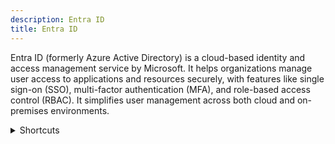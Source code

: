 ```yaml
---
description: Entra ID
title: Entra ID
---
```


Entra ID (formerly Azure Active Directory) is a cloud-based identity and access management service by Microsoft. It helps organizations manage user access to applications and resources securely, with features like single sign-on (SSO), multi-factor authentication (MFA), and role-based access control (RBAC). It simplifies user management across both cloud and on-premises environments.


<DocCardList />


<details>

<summary>Shortcuts</summary>




| aka.ms | Portal Blade | Description |
|--------|--------------|-------------|
| [aka.ms/ad/ca](https://aka.ms/ad/ca) | **Conditional Access** | Manage policies to control user access based on conditions like location, device state, or risk level. |
| [aka.ms/ad/cawhatif](https://aka.ms/ad/cawhatif) | **Conditional Access What If** | Simulate policy results without affecting users to troubleshoot or preview impact. |
| [aka.ms/ad/pim](https://aka.ms/ad/pim) | **Privileged Identity Management** | Manage just-in-time access and assignments for privileged roles. |
| [aka.ms/ad/users](https://aka.ms/ad/users) | **Users** | View and manage Azure AD users, including settings and profile details. |
| [aka.ms/ad/groups](https://aka.ms/ad/groups) | **Groups** | Create and manage security and Microsoft 365 groups and their memberships. |
| [aka.ms/ad/devices](https://aka.ms/ad/devices) | **Devices** | Monitor and manage Azure AD registered or joined devices. |
| [aka.ms/ad/apps](https://aka.ms/ad/apps) | **Enterprise Applications** | Manage apps for single sign-on, provisioning, and user access. |
| [aka.ms/ad/appreg](https://aka.ms/ad/appreg) | **Application Registrations** | Register and manage identity settings for applications. |
| [aka.ms/ad/auth](https://aka.ms/ad/auth) | **Authentication Methods Policies** | Configure authentication options like FIDO2, passwordless, and MFA. |
| [aka.ms/ad/legacymfa](https://aka.ms/ad/legacymfa) | **Legacy MFA** | Configure traditional multi-factor authentication settings. |
| [aka.ms/ad/guests](https://aka.ms/ad/guests) | **Guest Access Settings** | Manage access and policies for external or guest users. |
| [aka.ms/ad/logs](https://aka.ms/ad/logs) | **Sign in Logs** | Review and analyze user sign-in events and behaviors. |
| [aka.ms/ad/xtap](https://aka.ms/ad/xtap) | **Cross Tenant Access Settings** | Configure collaboration and trust with external tenants. |
| [aka.ms/ad/roles](https://aka.ms/ad/roles) | **Azure AD Roles** | Assign and manage directory roles and permissions. |
| [aka.ms/ad/sspr](https://aka.ms/ad/sspr) | **Password Reset** | Configure and monitor self-service password reset capabilities. |
| [aka.ms/ad/security](https://aka.ms/ad/security) | **Security** | Access threat protection, identity risk, and security settings. |
| [aka.ms/ad/mfaunblock](https://aka.ms/ad/mfaunblock) | **MFA Unblock** | Assist users in unblocking accounts due to MFA issues. |
| [aka.ms/ad/reviews](https://aka.ms/ad/reviews) | **Access Reviews** | Conduct access certification and user entitlement reviews. |
| [aka.ms/ad/score](https://aka.ms/ad/score) | **Secure Score** | Measure and improve your organization's security posture. |
| [aka.ms/ad/license](https://aka.ms/ad/license) | **Licenses** | Assign and manage user licenses and service plans. |
| [aka.ms/ad/synclog](https://aka.ms/ad/synclog) | **AAD Connect Sync Errors** | View and troubleshoot synchronization errors. |
| [aka.ms/ad/adfslog](https://aka.ms/ad/adfslog) | **ADFS Log** | Review ADFS sign-in activity and diagnose issues. |
| [aka.ms/ad/consent](https://aka.ms/ad/consent) | **Consents and Permissions** | Manage app consent requests and permission grants. |
| [aka.ms/ad/support](https://aka.ms/ad/support) | **Support** | Access help resources and open support tickets. |


</details>